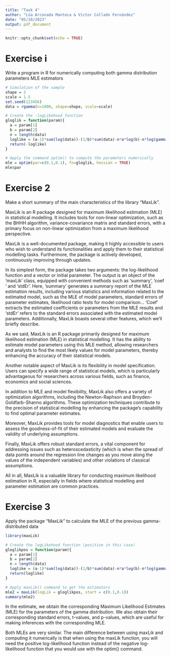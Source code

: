 ```yaml
---
title: "Task 4"
author: "Lúa Arconada Manteca & Víctor Collado Fernández"
date: "05/10/2023"
output: pdf_document
---
```


```r
knitr::opts_chunk$set(echo = TRUE)
```

# Exercise i

Write a program in R for numerically computing both gamma distribution parameters MLE estimators

```r
# Simulation of the sample
shape = 2
scale = 1.5
set.seed(123456)
data = rgamma(n=1000, shape=shape, scale=scale)

# Create the -logLikehood function
gloglik = function(param){
  a = param[1]
  b = param[2]
  n = length(data)
  loglike = (a-1)*sum(log(data))-(1/b)*sum(data)-n*a*log(b)-n*log(gamma(a))
  return(-loglike)
}

# Apply the command optim() to compute the parameters numerically
mle = optim(par=c(0.1,0.1), fn=gloglik, hessian = TRUE)
mle$par
```


# Exercise 2

Make a short summary of the main characteristics of the library "MaxLik".

MaxLik is an R package designed for maximum likelihood estimation (MLE) in statistical modelling. It includes tools for non-linear optimization, such as the BHHH algorithm, variance-covariance matrix and standard errors, with a primary focus on non-linear optimization from a maximum likelihood perspective.

MaxLik is a well-documented package, making it highly accessible to users who wish to understand its functionalities and apply them to their statistical modelling tasks. Furthermore, the package is actively developed, continuously improving through updates.

In its simplest form, the package takes two arguments: the log-likelihood function and a vector or initial parameter. The output is an object of the ‘maxLik’ class, equipped with convenient methods such as ‘summary’, ‘coef ‘ and ‘stdEr’. Here, ‘summary’ generates a summary report of the MLE estimation results, including various statistics and information related to the estimated model, such as the MLE of model parameters, standard errors of parameter estimates, likelihood ratio tests for model comparison… ‘Coef’ extracts the estimated coefficients or parameters from the MLE results and ‘stdEr’ refers to the standard errors associated with the estimated model parameters.
Additionally, MaxLik boasts several other features, which we’ll briefly describe.

As we said, MaxLik is an R package primarily designed for maximum likelihood estimation (MLE) in statistical modelling. It has the ability to estimate model parameters using this MLE method, allowing researchers and analysts to find the most likely values for model parameters, thereby enhancing the accuracy of their statistical models.

Another notable aspect of MaxLik is its flexibility in model specification. Users can specify a wide range of statistical models, which is particularly advantageous for researchers across various fields, such as finance, economics and social sciences.

In addition to MLE and model flexibility, MaxLik also offers a variety of optimization algorithms, including the Newton-Raphson and Broyden-Goldfarb-Shanno algorithms. These optimization techniques contribute to the precision of statistical modelling by enhancing the package’s capability to find optimal parameter estimates.

Moreover, MaxLik provides tools for model diagnostics that enable users to assess the goodness-of-fit of their estimated models and evaluate the validity of underlying assumptions. 

Finally, MaxLik offers robust standard errors, a vital component for addressing issues such as heteroscedasticity (which is when the spread of data points around the regression line changes as you move along the values of the independent variables) and other violations of classical assumptions.

All in all, MaxLik is a valuable library for conducting maximum likelihood estimation in R, especially in fields where statistical modelling and parameter estimation are common practices.

# Exercise 3

Apply the package "MaxLik" to calculate the MLE of the previous gamma-distributed data  

```r
library(maxLik)

# Create the logLikehood function (positive in this case)
gloglikpos = function(param){
  a = param[1]
  b = param[2]
  n = length(data)
  loglike = (a-1)*sum(log(data))-(1/b)*sum(data)-n*a*log(b)-n*log(gamma(a))
  return(loglike)
}

# Apply maxLik() command to get the estimators
mle2 = maxLik(logLik = gloglikpos, start = c(0.1,0.1))
summary(mle2) 
```

In the estimate, we obtain the corresponding Maximum Likelihood Estimates (MLE) for the parameters of the gamma distribution. We also obtain their corresponding standard errors, t-values, and p-values, which are useful for making inferences with the corresponding MLE.

Both MLEs are very similar. The main difference between using maxLik and computing it numerically is that when using the maxLik function, you will need the positive log-likelihood function instead of the negative log-likelihood function that you would use with the optim() command.

